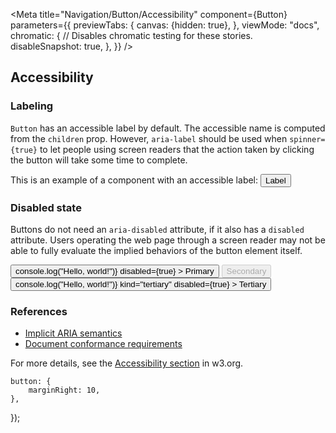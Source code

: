 

<Meta
    title="Navigation/Button/Accessibility"
    component={Button}
    parameters={{
        previewTabs: {
            canvas: {hidden: true},
        },
        viewMode: "docs",
        chromatic: {
            // Disables chromatic testing for these stories.
            disableSnapshot: true,
        },
    }}
/>


## Accessibility

### Labeling

`Button` has an accessible label by default. The accessible name is computed from
the `children` prop. However, `aria-label` should be used when `spinner={true}`
to let people using screen readers that the action taken by clicking the button
will take some time to complete.

This is an example of a component with an accessible label:
<Canvas>
    <Story name="Labeling">
        <View>
            <Button spinner={true} aria-label="The action is being saved...">Label</Button>
        </View>
    </Story>
</Canvas>

### Disabled state

Buttons do not need an `aria-disabled` attribute, if it also has a `disabled`
attribute. Users operating the web page through a screen reader may not be able
to fully evaluate the implied behaviors of the button element itself.

<Canvas>
    <Story name="Disabled state">
        <View style={{flexDirection: "row"}}>
            <Button
                style={styles.button}
                onClick={(e) => console.log("Hello, world!")}
                disabled={true}
            >
                Primary
            </Button>
            <Button
                style={styles.button}
                href={"/foo"}
                kind="secondary"
                disabled={true}
            >
                Secondary
            </Button>
            <Button
                style={styles.button}
                onClick={(e) => console.log("Hello, world!")}
                kind="tertiary"
                disabled={true}
            >
                Tertiary
            </Button>
        </View>
    </Story>
</Canvas>

### References
- [Implicit ARIA semantics](https://www.w3.org/TR/wai-aria-1.1/#implicit_semantics)
- [Document conformance requirements](https://www.w3.org/TR/html-aria/#document-conformance-requirements-for-use-of-aria-attributes-in-html)


For more details, see the [Accessibility section](https://www.w3.org/TR/wai-aria-practices-1.1/#button) in w3.org.

    button: {
        marginRight: 10,
    },
});